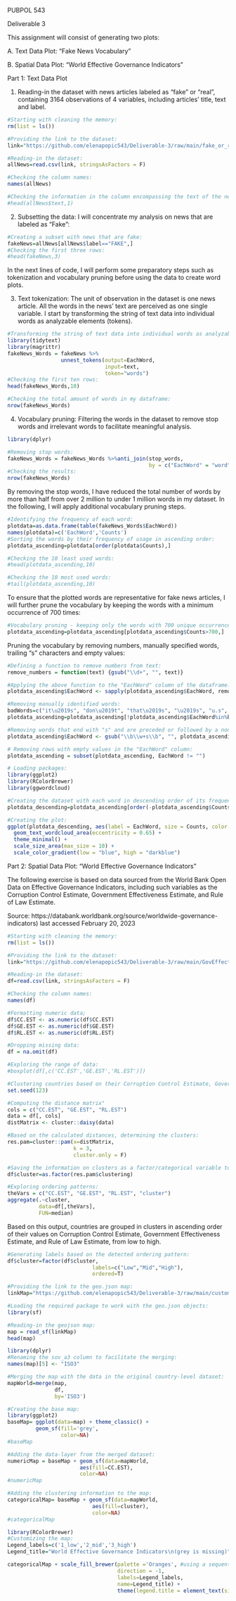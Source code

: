 PUBPOL 543

Deliverable 3

This assignment will consist of generating two plots: 

A. Text Data Plot: "Fake News Vocabulary" 

B. Spatial Data Plot: "World Effective Governance Indicators" 

Part 1: Text Data Plot

1. Reading-in the dataset with news articles labeled as "fake" or "real", containing 3164 observations of 4 variables, including articles' title, text and label. 

```r
#Starting with cleaning the memory: 
rm(list = ls()) 

#Providing the link to the dataset:
link="https://github.com/elenapopic543/Deliverable-3/raw/main/fake_or_real_news.csv"

#Reading-in the dataset:
allNews=read.csv(link, stringsAsFactors = F)

#Checking the column names:
names(allNews)
```

```r
#Checking the information in the column encompassing the text of the news:
#head(allNews$text,1)
```

2. Subsetting the data: I will concentrate my analysis on news that are labeled as "Fake":

```r
#Creating a subset with news that are fake:
fakeNews=allNews[allNews$label=="FAKE",] 
#Checking the first three rows:
#head(fakeNews,3)
```

In the next lines of code, I will perform some preparatory steps such as tokenization and vocabulary pruning before using the data to create word plots. 

3. Text tokenization: The unit of observation in the dataset is one news article. All the words in the news’ text are perceived as one single variable. I start by transforming the string of text data into individual words as analyzable elements (tokens). 

```r
#Transforming the string of text data into individual words as analyzable elements (tokens):
library(tidytext) 
library(magrittr) 
fakeNews_Words = fakeNews %>%
                 unnest_tokens(output=EachWord, 
                               input=text,
                               token="words") 
#Checking the first ten rows:
head(fakeNews_Words,10) 
```

```r
#Checking the total amount of words in my dataframe:
nrow(fakeNews_Words) 
```

4. Vocabulary pruning: Filtering the words in the dataset to remove stop words and irrelevant words to facilitate meaningful analysis.  

```r
library(dplyr)

#Removing stop words:
fakeNews_Words = fakeNews_Words %>%anti_join(stop_words,
                                             by = c("EachWord" = "word"))
#Checking the results:
nrow(fakeNews_Words) 
```

By removing the stop words, I have reduced the total number of words by more than half from over 2 million to under 1 million words in my dataset. In the following, I will apply additional vocabulary pruning steps. 

```r
#Identifying the frequency of each word:
plotdata=as.data.frame(table(fakeNews_Words$EachWord))
names(plotdata)=c('EachWord','Counts')
#Sorting the words by their frequency of usage in ascending order:
plotdata_ascending=plotdata[order(plotdata$Counts),]
```

```r
#Checking the 10 least used words:
#head(plotdata_ascending,10)
```

```r
#Checking the 10 most used words:
#tail(plotdata_ascending,10)
```

To ensure that the plotted words are representative for fake news articles, I will further prune the vocabulary by keeping the words with a minimum occurrence of 700 times:

```r
#Vocabulary pruning - keeping only the words with 700 unique occurrences: 
plotdata_ascending=plotdata_ascending[plotdata_ascending$Counts>700,]
```

Pruning the vocabulary by removing numbers, manually specified words, trailing "s" characters and empty values:

```r
#Defining a function to remove numbers from text:
remove_numbers = function(text) {gsub("\\d+", "", text)}

#Applying the above function to the "EachWord" column of the dataframe:
plotdata_ascending$EachWord <- sapply(plotdata_ascending$EachWord, remove_numbers)

#Removing manually identified words:
badWords=c("it\u2019s", "don\u2019t", "that\u2019s", "\u2019s", "u.s", "trump\u2019s", "clinton\u2019s", "hillary\u2019s") #using the Unicode value for the dash 
plotdata_ascending=plotdata_ascending[!plotdata_ascending$EachWord%in%badWords,]

#Removing words that end with "s" and are preceded or followed by a non-word character (symbols, punctuation marks, etc):
plotdata_ascending$EachWord <- gsub("\\b\\w+s\\b", "", plotdata_ascending$EachWord)

# Removing rows with empty values in the "EachWord" column:
plotdata_ascending = subset(plotdata_ascending, EachWord != "")
```

```r
# Loading packages:
library(ggplot2)
library(RColorBrewer)
library(ggwordcloud)
```

```r
#Creating the dataset with each word in descending order of its frequency:
plotdata_descending=plotdata_ascending[order(-plotdata_ascending$Counts),]
```

```r
#Creating the plot: 
ggplot(plotdata_descending, aes(label = EachWord, size = Counts, color = Counts)) +
  geom_text_wordcloud_area(eccentricity = 0.65) +
  theme_minimal() +
  scale_size_area(max_size = 10) +
  scale_color_gradient(low = "blue", high = "darkblue")
```

Part 2: Spatial Data Plot: "World Effective Governance Indicators" 

The following exercise is based on data sourced from the World Bank Open Data on Effective Governance Indicators, including such variables as the Corruption Control Estimate, Government Effectiveness Estimate, and Rule of Law Estimate. 

Source: https://databank.worldbank.org/source/worldwide-governance-indicators) last accessed February 20, 2023  

```r
#Starting with cleaning the memory: 
rm(list = ls()) 

#Providing the link to the dataset:
link="https://github.com/elenapopic543/Deliverable-3/raw/main/GovEffectivenessData.csv"

#Reading-in the dataset:
df=read.csv(link, stringsAsFactors = F)

#Checking the column names:
names(df)
```

```r
#Formatting numeric data;
df$CC.EST <- as.numeric(df$CC.EST)
df$GE.EST <- as.numeric(df$GE.EST)
df$RL.EST <- as.numeric(df$RL.EST)

#Dropping missing data:
df = na.omit(df)

#Exploring the range of data:
#boxplot(df[,c('CC.EST','GE.EST','RL.EST')])
```

```r
#Clustering countries based on their Corruption Control Estimate, Government Effectiveness Estimate, and Rule of Law Estimate:
set.seed(123) 

#Computing the distance matrix"
cols = c("CC.EST", "GE.EST", "RL.EST")
data = df[, cols]
distMatrix <- cluster::daisy(data)

#Based on the calculated distances, determining the clusters:   
res.pam=cluster::pam(x=distMatrix,
                     k = 3,
                     cluster.only = F)

#Saving the information on clusters as a factor/categorical variable to the original dataframe:
df$cluster=as.factor(res.pam$clustering)
```

```r
#Exploring ordering patterns:
theVars = c("CC.EST", "GE.EST", "RL.EST", "cluster")
aggregate(.~cluster,
          data=df[,theVars],
          FUN=median)
```

Based on this output, countries are grouped in clusters in ascending order of their values on Corruption Control Estimate, Government Effectiveness Estimate, and Rule of Law Estimate, from low to high.

```r
#Generating labels based on the detected ordering pattern:
df$cluster=factor(df$cluster,
                           labels=c("Low","Mid","High"), 
                           ordered=T)
```

```r
#Providing the link to the geo.json map:
linkMap="https://github.com/elenapopic543/Deliverable-3/raw/main/custom.geo.json" 

#Loading the required package to work with the geo.json objects:
library(sf)

#Reading-in the geojson map:
map = read_sf(linkMap)
head(map)
```

```r
library(dplyr)
#Renaming the sov_a3 column to facilitate the merging:
names(map)[5] <- "ISO3"
```

```r
#Merging the map with the data in the original country-level dataset:
mapWorld=merge(map, 
               df, 
               by='ISO3') 
```

```r
#Creating the base map:
library(ggplot2)
baseMap= ggplot(data=map) + theme_classic() + 
         geom_sf(fill='grey', 
                 color=NA) 
#baseMap 
```

```r
#Adding the data-layer from the merged dataset:
numericMap = baseMap + geom_sf(data=mapWorld,
                       aes(fill=CC.EST),
                       color=NA)
#numericMap
```

```r
#Adding the clustering information to the map:
categoricalMap= baseMap + geom_sf(data=mapWorld,
                           aes(fill=cluster), 
                           color=NA) 
#categoricalMap 
```

```r
library(RColorBrewer)
#Customizing the map:
Legend_labels=c('1_low','2_mid','3_high')
Legend_title="World Effective Governance Indicators\n(grey is missing)" 

categoricalMap + scale_fill_brewer(palette ='Oranges', #using a sequential palette
                                   direction = -1,
                                   labels=Legend_labels,
                                   name=Legend_title) + 
                                   theme(legend.title = element_text(size = 8))
```

